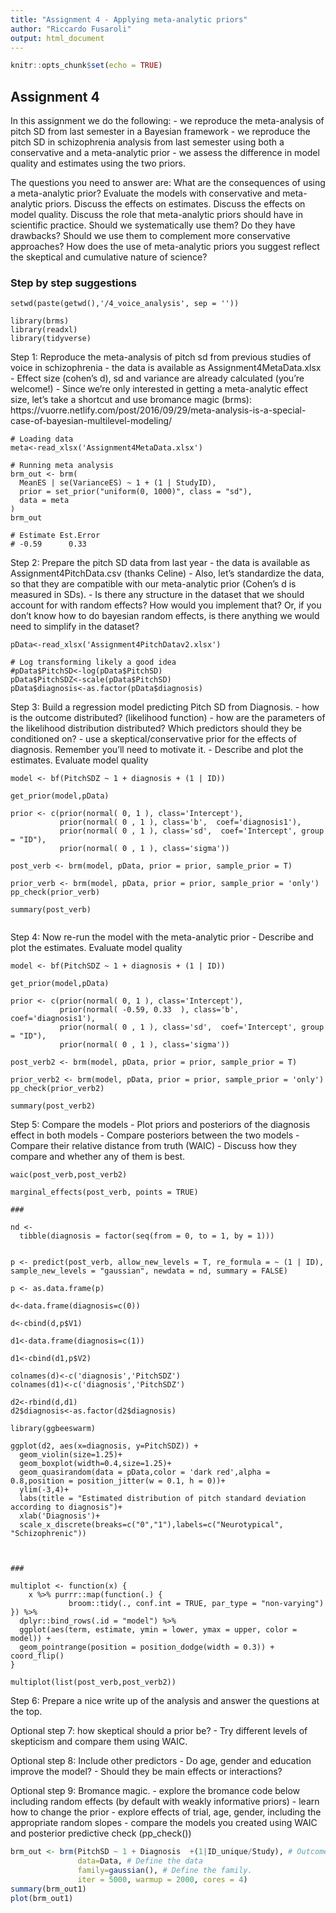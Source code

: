 ```yaml
---
title: "Assignment 4 - Applying meta-analytic priors"
author: "Riccardo Fusaroli"
output: html_document
---
```


```r
knitr::opts_chunk$set(echo = TRUE)
```

## Assignment 4

In this assignment we do the following:
- we reproduce the meta-analysis of pitch SD from last semester in a Bayesian framework
- we reproduce the pitch SD in schizophrenia analysis from last semester using both a conservative and a meta-analytic prior
- we assess the difference in model quality and estimates using the two priors.

The questions you need to answer are: What are the consequences of using a meta-analytic prior? Evaluate the models with conservative and meta-analytic priors. Discuss the effects on estimates. Discuss the effects on model quality. Discuss the role that meta-analytic priors should have in scientific practice. Should we systematically use them? Do they have drawbacks? Should we use them to complement more conservative approaches? How does the use of meta-analytic priors you suggest reflect the skeptical and cumulative nature of science?

### Step by step suggestions
```setup
setwd(paste(getwd(),'/4_voice_analysis', sep = ''))

library(brms)
library(readxl)
library(tidyverse)
```

Step 1: Reproduce the meta-analysis of pitch sd from previous studies of voice in schizophrenia
- the data is available as Assignment4MetaData.xlsx
- Effect size (cohen's d), sd and variance are already calculated (you're welcome!)
- Since we're only interested in getting a meta-analytic effect size, let's take a shortcut and use bromance magic (brms): https://vuorre.netlify.com/post/2016/09/29/meta-analysis-is-a-special-case-of-bayesian-multilevel-modeling/

```1.
# Loading data
meta<-read_xlsx('Assignment4MetaData.xlsx')

# Running meta analysis
brm_out <- brm(
  MeanES | se(VarianceES) ~ 1 + (1 | StudyID), 
  prior = set_prior("uniform(0, 1000)", class = "sd"),
  data = meta
)
brm_out

# Estimate Est.Error
# -0.59      0.33 
```

Step 2: Prepare the pitch SD data from last year
- the data is available as Assignment4PitchData.csv (thanks Celine)
- Also, let's standardize the data, so that they are compatible with our meta-analytic prior (Cohen's d is measured in SDs).
- Is there any structure in the dataset that we should account for with random effects? How would you implement that? Or, if you don't know how to do bayesian random effects, is there anything we would need to simplify in the dataset?

```2.
pData<-read_xlsx('Assignment4PitchDatav2.xlsx')

# Log transforming likely a good idea
#pData$PitchSD<-log(pData$PitchSD)
pData$PitchSDZ<-scale(pData$PitchSD)
pData$diagnosis<-as.factor(pData$diagnosis)
```

Step 3: Build a regression model predicting Pitch SD from Diagnosis.
- how is the outcome distributed? (likelihood function)
- how are the parameters of the likelihood distribution distributed? Which predictors should they be conditioned on?
- use a skeptical/conservative prior for the effects of diagnosis. Remember you'll need to motivate it.
- Describe and plot the estimates. Evaluate model quality

```3.

model <- bf(PitchSDZ ~ 1 + diagnosis + (1 | ID))

get_prior(model,pData)

prior <- c(prior(normal( 0, 1 ), class='Intercept'), 
           prior(normal( 0 , 1 ), class='b',  coef='diagnosis1'),
           prior(normal( 0 , 1 ), class='sd',  coef='Intercept', group = "ID"),
           prior(normal( 0 , 1 ), class='sigma'))

post_verb <- brm(model, pData, prior = prior, sample_prior = T)

prior_verb <- brm(model, pData, prior = prior, sample_prior = 'only')
pp_check(prior_verb)

summary(post_verb)


```

Step 4: Now re-run the model with the meta-analytic prior
- Describe and plot the estimates. Evaluate model quality
```4.
model <- bf(PitchSDZ ~ 1 + diagnosis + (1 | ID))

get_prior(model,pData)

prior <- c(prior(normal( 0, 1 ), class='Intercept'), 
           prior(normal( -0.59, 0.33  ), class='b',  coef='diagnosis1'),
           prior(normal( 0 , 1 ), class='sd',  coef='Intercept', group = "ID"), 
           prior(normal( 0 , 1 ), class='sigma'))

post_verb2 <- brm(model, pData, prior = prior, sample_prior = T)

prior_verb2 <- brm(model, pData, prior = prior, sample_prior = 'only')
pp_check(prior_verb2)

summary(post_verb2)

```
Step 5: Compare the models
- Plot priors and posteriors of the diagnosis effect in both models
- Compare posteriors between the two models
- Compare their relative distance from truth (WAIC)
- Discuss how they compare and whether any of them is best.
```5.
waic(post_verb,post_verb2)

marginal_effects(post_verb, points = TRUE)

###

nd <- 
  tibble(diagnosis = factor(seq(from = 0, to = 1, by = 1)))

         
p <- predict(post_verb, allow_new_levels = T, re_formula = ~ (1 | ID), sample_new_levels = "gaussian", newdata = nd, summary = FALSE)

p <- as.data.frame(p)

d<-data.frame(diagnosis=c(0))

d<-cbind(d,p$V1)

d1<-data.frame(diagnosis=c(1))

d1<-cbind(d1,p$V2)

colnames(d)<-c('diagnosis','PitchSDZ')
colnames(d1)<-c('diagnosis','PitchSDZ')

d2<-rbind(d,d1)
d2$diagnosis<-as.factor(d2$diagnosis)

library(ggbeeswarm)

ggplot(d2, aes(x=diagnosis, y=PitchSDZ)) + 
  geom_violin(size=1.25)+
  geom_boxplot(width=0.4,size=1.25)+
  geom_quasirandom(data = pData,color = 'dark red',alpha = 0.8,position = position_jitter(w = 0.1, h = 0))+
  ylim(-3,4)+
  labs(title = "Estimated distribution of pitch standard deviation according to diagnosis")+
  xlab('Diagnosis')+
  scale_x_discrete(breaks=c("0","1"),labels=c("Neurotypical", "Schizophrenic"))



###

multiplot <- function(x) { 
    x %>% purrr::map(function(.) { 
             broom::tidy(., conf.int = TRUE, par_type = "non-varying") }) %>% 
  dplyr::bind_rows(.id = "model") %>% 
  ggplot(aes(term, estimate, ymin = lower, ymax = upper, color = model)) + 
  geom_pointrange(position = position_dodge(width = 0.3)) + coord_flip()
}

multiplot(list(post_verb,post_verb2))
```
Step 6: Prepare a nice write up of the analysis and answer the questions at the top.

Optional step 7: how skeptical should a prior be?
- Try different levels of skepticism and compare them using WAIC.

Optional step 8: Include other predictors
- Do age, gender and education improve the model?
- Should they be main effects or interactions?

Optional step 9: Bromance magic.
- explore the bromance code below including random effects (by default with weakly informative priors)
- learn how to change the prior
- explore effects of trial, age, gender, including the appropriate random slopes
- compare the models you created using WAIC and posterior predictive check (pp_check())


```r

brm_out <- brm(PitchSD ~ 1 + Diagnosis  +(1|ID_unique/Study), # Outcome as a function of the predictors as in lme4. 
               data=Data, # Define the data
               family=gaussian(), # Define the family. 
               iter = 5000, warmup = 2000, cores = 4)
summary(brm_out1)
plot(brm_out1)

```

